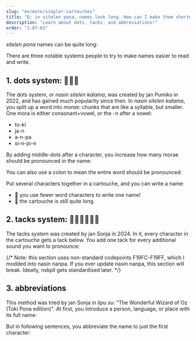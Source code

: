 ```yaml
---
slug: "en/more/simpler-cartouches"
title: "Q: in sitelen pona, names look long. How can I make them shorter?"
description: "Learn about dots, tacks, and abbreviations!"
order: "1-07-03"
---
```



_sitelen pona_ names can be quite long:

<List>
  <Sentence sl="lipu Wikipesija" m="Wikipedia" />
  <Sentence sl="ma Antasika" m="Antarctica" />
  <Sentence sl="ma Kolonpija" m="Colombia" />
</List>

There are three notable systems people to try to make names easier to read and write.

## 1. dots system: 󱤿󱥠󱤕

The dots system, or _nasin sitelen kalama_, was created by jan Pumiko in 2022, and has gained much popularity since then. In _nasin sitelen kalama_, you split up a word into _morae_: chunks that are like a syllable, but smaller. One mora is either consonant+vowel, or the -n after a vowel:

- to-ki
- ja-n
- a-n-pa
- si-n-pi-n

By adding middle-dots after a character, you increase how many morae should be pronounced in the name:

<List>
  <Word sp="󱦐󱤅󱦑" sl="A" />
  <Word sp="󱦐󱤅󱦜󱦑" sl="An" />
  <Word sp="󱦐󱤅󱦜󱦜󱦑" sl="Anpa" />
  <Word sp="󱦐󱥟󱦑" sl="S" />
  <Word sp="󱦐󱥟󱦜󱦑" sl="Si" />
  <Word sp="󱦐󱥟󱦜󱦜󱦑" sl="Sin" />
  <Word sp="󱦐󱥟󱦜󱦜󱦜󱦑" sl="Sinpi" />
  <Word sp="󱦐󱥟󱦜󱦜󱦜󱦜󱦑" sl="Sinpin" />
</List>

You can also use a colon to mean the entire word should be pronounced:

<List>
  <Word sp="󱦐󱤅󱦝󱦑" sl="Anpa" />
  <Word sp="󱦐󱥟󱦝󱦑" sl="Sinpin" />
</List>

Put several characters together in a cartouche, and you can write a name:

<List>
  <Sentence sp="󱤰󱦐󱥡󱦜󱤿󱤜󱦜󱦑" sl="ma Sonko" />
  <Sentence sp="󱤰󱦐󱤅󱦜󱥩󱦜󱥜󱦜󱤔󱦜󱦑" sl="ma Antasika" />
  <Sentence sp="󱤰󱦐󱤜󱦝󱤬󱦝󱥍󱦝󱤑󱦜󱦑" sl="ma Kolonpija" />
</List>

* 🎉 you use fewer word characters to write one name!
* 🙁 the cartouche is still quite long.

## 2. tacks system: 󱤿󱥠󱤕󱥍󱤩󱤨

The tacks system was created by jan Sonja in 2024. In it, every character in the cartouche gets a tack below. You add one tack for every additional sound you want to pronounce:

{/* Note: this section uses non-standard codepoints F19FC-F19FF, which I modded into nasin nanpa. If you ever update nasin nanpa, this section will break. Ideally, nskpll gets standardised later. */}

<List>
  <Sentence sp="󱤰󱦐󱥡&#xF19FE;󱤜&#xF19FD;󱦑" sl="ma Sonko" />
  <Sentence sp="󱤰󱦐󱤅&#xF19FD;󱥩&#xF19FD;󱥜&#xF19FD;󱤔&#xF19FD;󱦑" sl="ma Antasika" />
  <Sentence sp="󱤰󱦐󱤜&#xF19FD;󱤬&#xF19FE;󱥍&#xF19FD;󱤑&#xF19FD;󱦑" sl="ma Kolonpija" />
</List>

## 3. abbreviations

This method was tried by jan Sonja in *lipu su*: "The Wonderful Wizard of Oz (Toki Pona edition)". At first, you introduce a person, language, or place with its full name:

<List>
  <Sentence sp="󱤑󱦐󱥭󱥅󱥷󱤃󱥦󱤌󱦑" sl="jan Towasi" m="Dorothy" />
</List>

But in following sentences, you abbreviate the name to just the first character:

<List>
  <Sentence sp="󱤑󱦐󱥭󱦑" sl="jan T." m="Dorothy" />
</List>
